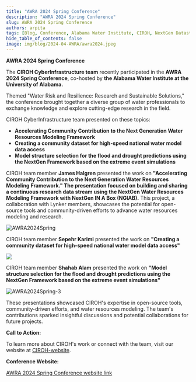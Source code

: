 ```yaml
---
title: "AWRA 2024 Spring Conference"
description: "AWRA 2024 Spring Conference"
slug: AWRA 2024 Spring Conference
authors: arpita
tags: [Blog, Conference, Alabama Water Institute, CIROH, NextGen Datastream, National Water Model]
hide_table_of_contents: false
image: img/blog/2024-04-AWRA/awra2024.jpeg
---
```



**AWRA 2024 Spring Conference**

The **CIROH CyberInfrastructure team** recently participated in the **AWRA 2024 Spring Conference**, co-hosted by **the Alabama Water Institute at the University of Alabama.**

Themed "Water Risk and Resilience: Research and Sustainable Solutions," the conference brought together a diverse group of water professionals to exchange knowledge and explore cutting-edge research in the field.
<!-- truncate -->
CIROH CyberInfrastructure team presented on these topics:
* **Accelerating Community Contribution to the Next Generation Water Resources Modeling Framework**
* **Creating a community dataset for high-speed national water model data access**
* **Model structure selection for the flood and drought predictions using the NextGen Framework based on the extreme event simulations**

CIROH team member **James Halgren** presented the work on **"Accelerating Community Contribution to the Next Generation Water Resources Modeling Framework." The presentation focused on building and sharing a continuous research data stream using the NextGen Water Resources Modeling Framework with NextGen IN A Box (NGIAB).** This project, a collaboration with Lynker members, showcases the potential for open-source tools and community-driven efforts to advance water resources modeling and research.

<div className="hero-image" style={{ textAlign: 'center' }}>
        <img src={useBaseUrl("/img/blog/2024-04-AWRA/awra2024.jpeg")} alt="AWRA2024Spring" style={{ width: '80%' }} />
</div>

CIROH team member **Sepehr Karimi** presented the work on **"Creating a community dataset for high-speed national water model data access"**

<div className="hero-image" style={{ textAlign: 'center' }}>
        <img src={useBaseUrl("/img/blog/2024-04-AWRA/AWRA2024-2.png")}alt="AWRA2024Spring-2" style={{ width: '80%' }} />
</div>

CIROH team member **Shahab Alam** presented the work on **"Model structure selection for the flood and drought predictions using the NextGen Framework based on the extreme event simulations"**

<div className="hero-image" style={{ textAlign: 'center' }}>
        <img src={useBaseUrl("/img/blog/2024-04-AWRA/AWRA2024-3.png")} alt="AWRA2024Spring-3" style={{ width: '80%' }} />
</div>

These presentations showcased CIROH's expertise in open-source tools, community-driven efforts, and water resources modeling. The team's contributions sparked insightful discussions and potential collaborations for future projects.

**Call to Action:**

To learn more about CIROH's work or connect with the team, visit our website at [CIROH-website](https://ciroh.ua.edu/).

**Conference Website:**

[AWRA 2024 Spring Conference website link](https://www.awra.org/Members/Events_and_Education/Events/2024-Spring-Conference/2024_Spring_Conference.aspx)
